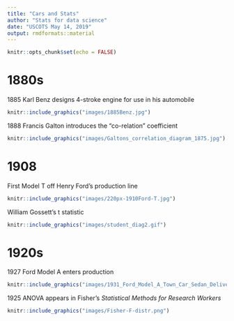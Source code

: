```yaml
---
title: "Cars and Stats"
author: "Stats for data science"
date: "USCOTS May 14, 2019"
output: rmdformats::material
---
```


```r
knitr::opts_chunk$set(echo = FALSE)
```


# 1880s 

1885 Karl Benz designs 4-stroke engine for use in his automobile

```r
knitr::include_graphics("images/1885Benz.jpg")
```

1888 Francis Galton introduces the "co-relation" coefficient 

```r
knitr::include_graphics("images/Galtons_correlation_diagram_1875.jpg")
```

# 1908 

First Model T off Henry Ford's production line

```r
knitr::include_graphics("images/220px-1910Ford-T.jpg")
```

William Gossett's t statistic  

```r
knitr::include_graphics("images/student_diag2.gif")
```

# 1920s

1927 Ford Model A enters production

```r
knitr::include_graphics("images/1931_Ford_Model_A_Town_Car_Sedan_Delivery.jpg")
```

1925 ANOVA appears in Fisher's *Statistical Methods for Research Workers* 

```r
knitr::include_graphics("images/Fisher-F-distr.png")
```


